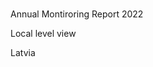 <br>
[Annual Montiroring Report 2022]{class="fakeh1"}

[Local level view]{class="fakeh1" style="font-weight: normal"}

[Latvia]{class="fakeh1" style="font-weight: normal"}
